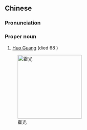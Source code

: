 ==Chinese==
{{zh-forms}}

===Pronunciation===
{{zh-pron
|m=Huò Guāng
|cat=pn
}}

===Proper noun===
{{zh-proper noun}}

# [[w:Huo Guang|Huo Guang]] (died 68 {{B.C.E.}})

[[Image:Huo guang.jpg|200px|thumb|right|霍光]]